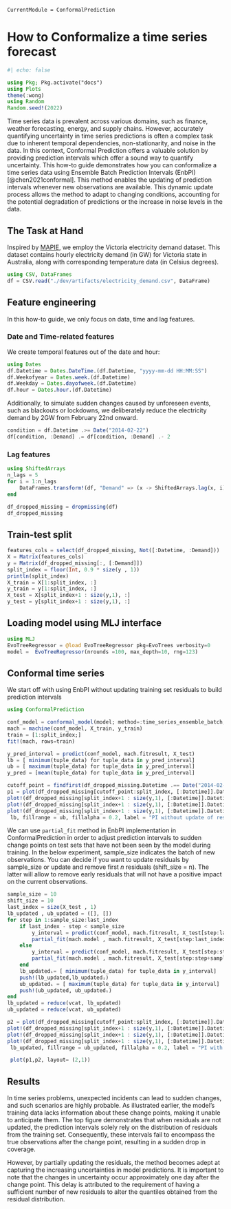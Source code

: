 ```@meta
CurrentModule = ConformalPrediction
```

# How to Conformalize a time series forecast

```julia
#| echo: false

using Pkg; Pkg.activate("docs")
using Plots
theme(:wong)
using Random
Random.seed!(2022)
```

Time series data is prevalent across various domains, such as finance, weather forecasting, energy, and supply chains. However, accurately quantifying uncertainty in time series predictions is often a complex task due to inherent temporal dependencies, non-stationarity, and noise in the data. In this context, Conformal Prediction offers a valuable solution by providing prediction intervals which offer a sound way to quantify uncertainty. This how-to guide demonstrates how you can conformalize a time series data using Ensemble Batch Prediction Intervals (EnbPI) [@chen2021conformal]. This method enables the updating of prediction intervals whenever new observations are available. This dynamic update process allows the method to adapt to changing conditions, accounting for the potential degradation of predictions or the increase in noise levels in the data.


## The Task at Hand 

Inspired by [MAPIE](https://mapie.readthedocs.io/en/latest/examples_regression/4-tutorials/plot_ts-tutorial.html), we employ the Victoria electricity demand dataset. This dataset contains hourly electricity demand (in GW) for Victoria state in Australia, along with corresponding temperature data (in Celsius degrees). 

```julia
using CSV, DataFrames
df = CSV.read("./dev/artifacts/electricity_demand.csv", DataFrame)
```

## Feature engineering

In this how-to guide, we only focus on data, time and lag features.

### Date and Time-related features

We create temporal features out of the date and hour:

```julia
using Dates
df.Datetime = Dates.DateTime.(df.Datetime, "yyyy-mm-dd HH:MM:SS")
df.Weekofyear = Dates.week.(df.Datetime)
df.Weekday = Dates.dayofweek.(df.Datetime)
df.hour = Dates.hour.(df.Datetime) 
```

Additionally, to simulate sudden changes caused by unforeseen events, such as blackouts or lockdowns, we deliberately reduce the electricity demand by 2GW from February 22nd onward. 

```julia
condition = df.Datetime .>= Date("2014-02-22")
df[condition, :Demand] .= df[condition, :Demand] .- 2
```

### Lag features

```julia
using ShiftedArrays
n_lags = 5
for i = 1:n_lags
    DataFrames.transform!(df, "Demand" => (x -> ShiftedArrays.lag(x, i)) => "lag_hour_$i")
end

df_dropped_missing = dropmissing(df)
df_dropped_missing

```

## Train-test split


```julia
features_cols = select(df_dropped_missing, Not([:Datetime, :Demand]))
X = Matrix(features_cols)
y = Matrix(df_dropped_missing[:, [:Demand]])
split_index = floor(Int, 0.9 * size(y , 1)) 
println(split_index)
X_train = X[1:split_index, :]
y_train = y[1:split_index, :]
X_test = X[split_index+1 : size(y,1), :]
y_test = y[split_index+1 : size(y,1), :]
```

## Loading model using MLJ interface

```julia
using MLJ
EvoTreeRegressor = @load EvoTreeRegressor pkg=EvoTrees verbosity=0
model =  EvoTreeRegressor(nrounds =100, max_depth=10, rng=123)
```

## Conformal time series

We start off with using EnbPI without updating training set residuals to build prediction intervals

```julia
using ConformalPrediction

conf_model = conformal_model(model; method=:time_series_ensemble_batch, coverage=0.95)
mach = machine(conf_model, X_train, y_train)
train = [1:split_index;]
fit!(mach, rows=train)

y_pred_interval = predict(conf_model, mach.fitresult, X_test)
lb = [ minimum(tuple_data) for tuple_data in y_pred_interval]
ub = [ maximum(tuple_data) for tuple_data in y_pred_interval]
y_pred = [mean(tuple_data) for tuple_data in y_pred_interval]
```

```julia
cutoff_point = findfirst(df_dropped_missing.Datetime .== Date("2014-02-15"))
p1 = plot(df_dropped_missing[cutoff_point:split_index, [:Datetime]].Datetime, y_train[cutoff_point:split_index] , label="train", color=:blue, legend=:bottomleft)
plot!(df_dropped_missing[split_index+1 : size(y,1), [:Datetime]].Datetime, y_test, label="test", color=:orange)
plot!(df_dropped_missing[split_index+1 : size(y,1), [:Datetime]].Datetime ,y_pred, label ="prediction", color=:green)
plot!(df_dropped_missing[split_index+1 : size(y,1), [:Datetime]].Datetime,
 lb, fillrange = ub, fillalpha = 0.2, label = "PI without update of residuals", color=:green, linewidth=0)

```


We can use `partial_fit` method in EnbPI implementation in ConformalPrediction in order to adjust prediction intervals to sudden change points on test sets that have not been seen by the model during training. In the below experiment, sample_size indicates the batch of new observations. You can decide if you want to update residuals by sample_size or update and remove first $n$ residuals (shift_size = n). The latter will allow to remove early residuals that will not have a positive impact on the current observations. 

```julia

sample_size = 10
shift_size = 10
last_index = size(X_test , 1)
lb_updated , ub_updated = ([], [])
for step in 1:sample_size:last_index
    if last_index - step < sample_size
        y_interval = predict(conf_model, mach.fitresult, X_test[step:last_index , :])
        partial_fit(mach.model , mach.fitresult, X_test[step:last_index , :], y_test[step:last_index , :], shift_size)
    else
        y_interval = predict(conf_model, mach.fitresult, X_test[step:step+sample_size-1 , :])
        partial_fit(mach.model , mach.fitresult, X_test[step:step+sample_size-1 , :], y_test[step:step+sample_size-1 , :], shift_size)        
    end 
    lb_updatedᵢ= [ minimum(tuple_data) for tuple_data in y_interval]
    push!(lb_updated,lb_updatedᵢ)
    ub_updatedᵢ = [ maximum(tuple_data) for tuple_data in y_interval]
    push!(ub_updated, ub_updatedᵢ)
end
lb_updated = reduce(vcat, lb_updated)
ub_updated = reduce(vcat, ub_updated)
```

```julia
p2 = plot(df_dropped_missing[cutoff_point:split_index, [:Datetime]].Datetime, y_train[cutoff_point:split_index] , label="train", color=:blue, legend=:bottomleft)
plot!(df_dropped_missing[split_index+1 : size(y,1), [:Datetime]].Datetime, y_test, label="test", color=:orange)
plot!(df_dropped_missing[split_index+1 : size(y,1), [:Datetime]].Datetime ,y_pred, label ="prediction", color=:green)
plot!(df_dropped_missing[split_index+1 : size(y,1), [:Datetime]].Datetime,
 lb_updated, fillrange = ub_updated, fillalpha = 0.2, label = "PI with adjusted reiduals", color=:green, linewidth=0)

 plot(p1,p2, layout= (2,1))

```

## Results

In time series problems, unexpected incidents can lead to sudden changes, and such scenarios are highly probable. As illustrated earlier, the model's training data lacks information about these change points, making it unable to anticipate them. The top figure demonstrates that when residuals are not updated, the prediction intervals solely rely on the distribution of residuals from the training set. Consequently, these intervals fail to encompass the true observations after the change point, resulting in a sudden drop in coverage.

However, by partially updating the residuals, the method becomes adept at capturing the increasing uncertainties in model predictions. It is important to note that the changes in uncertainty occur approximately one day after the change point. This delay is attributed to the requirement of having a sufficient number of new residuals to alter the quantiles obtained from the residual distribution.